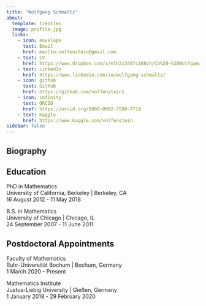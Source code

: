 ```yaml
---
title: "Wolfgang Schmaltz"
about:
  template: trestles
  image: profile.jpg
  links:
    - icon: envelope
      text: Email
      href: mailto:volfenstein@gmail.com
    - text: CV
      href: https://www.dropbox.com/s/mlh2z340fc188vh/CV%20-%20Wolfgang%20Schmaltz.pdf?dl=0
    - text: LinkedIn
      href: https://www.linkedin.com/in/wolfgang-schmaltz/
    - icon: github
      text: Github
      href: https://github.com/volfenstein1
    - icon: infinity
      text: ORCID
      href: https://orcid.org/0000-0002-7589-7719
    - text: Kaggle
      href: https://www.kaggle.com/volfenstein
sidebar: false
---
```


## Biography

## Education

PhD in Mathematics \
University of California, Berkeley | Berkeley, CA \
16 August 2012 - 11 May 2018

B.S. in Mathematics \
University of Chicago | Chicago, IL \
24 September 2007 - 11 June 2011

## Postdoctoral Appointments

Faculty of Mathematics \
Ruhr-Universität Bochum | Bochum, Germany \
1 March 2020 - Present

Mathematics Institute \
Justus-Liebig University | Gießen, Germany \
1 January 2018 - 29 February 2020
